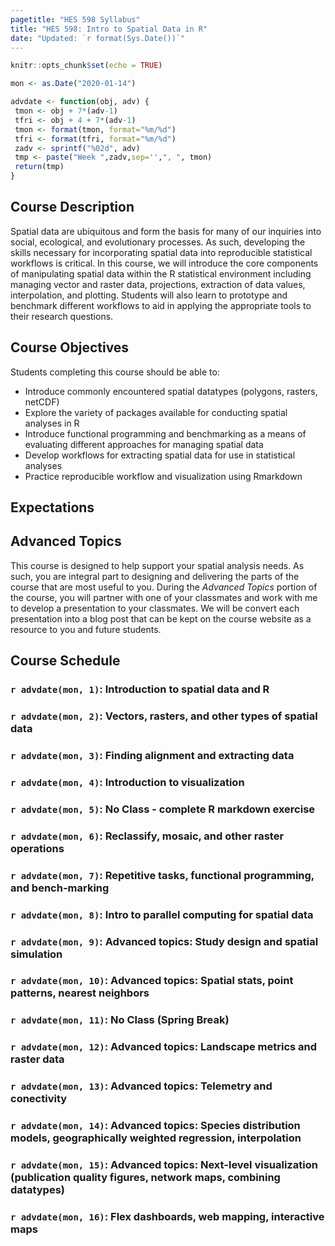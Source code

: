 ```yaml
---
pagetitle: "HES 598 Syllabus"
title: "HES 598: Intro to Spatial Data in R"
date: "Updated: `r format(Sys.Date())`"
---
```


```r
knitr::opts_chunk$set(echo = TRUE)
```


```r
mon <- as.Date("2020-01-14")

advdate <- function(obj, adv) {
 tmon <- obj + 7*(adv-1)
 tfri <- obj + 4 + 7*(adv-1)
 tmon <- format(tmon, format="%m/%d")
 tfri <- format(tfri, format="%m/%d")
 zadv <- sprintf("%02d", adv)
 tmp <- paste("Week ",zadv,sep='',", ", tmon)
 return(tmp)
}
```
## Course Description

Spatial data are ubiquitous and form the basis for many of our inquiries into social, ecological, and evolutionary processes. As such, developing the skills necessary for incorporating spatial data into reproducible statistical workflows is critical. In this course, we will introduce the core components of manipulating spatial data within the R statistical environment including managing vector and raster data, projections, extraction of data values, interpolation, and plotting. Students will also learn to prototype and benchmark different workflows to aid in applying the appropriate tools to their research questions.

 

## Course Objectives

Students completing this course should be able to:

 - Introduce commonly encountered spatial datatypes (polygons, rasters, netCDF)
 - Explore the variety of packages available for conducting spatial analyses in R
 - Introduce functional programming and benchmarking as a means of evaluating different approaches for managing spatial data
 - Develop workflows for extracting spatial data for use in statistical analyses
 - Practice reproducible workflow and visualization using Rmarkdown


## Expectations

## Advanced Topics
This course is designed to help support your spatial analysis needs. As such, you are integral part to designing and delivering the parts of the course that are most useful to you. During the *Advanced Topics* portion of the course, you will partner with one of your classmates and work with me to develop a presentation to your classmates. We will be convert each presentation into a blog post that can be kept on the course website as a resource to you and future students.

## Course Schedule
###  `r advdate(mon, 1)`: Introduction to spatial data and R

###  `r advdate(mon, 2)`: Vectors, rasters, and other types of spatial data

###  `r advdate(mon, 3)`: Finding alignment and extracting data

###  `r advdate(mon, 4)`: Introduction to visualization

###  `r advdate(mon, 5)`: No Class - complete R markdown exercise

###  `r advdate(mon, 6)`: Reclassify, mosaic, and other raster operations

###  `r advdate(mon, 7)`: Repetitive tasks, functional programming, and bench-marking

###  `r advdate(mon, 8)`: Intro to parallel computing for spatial data

###  `r advdate(mon, 9)`: Advanced topics: Study design and spatial simulation 

###  `r advdate(mon, 10)`: Advanced topics: Spatial stats, point patterns, nearest neighbors

###  `r advdate(mon, 11)`: No Class (Spring Break)

###  `r advdate(mon, 12)`: Advanced topics: Landscape metrics and raster data

###  `r advdate(mon, 13)`: Advanced topics: Telemetry and conectivity

###  `r advdate(mon, 14)`: Advanced topics: Species distribution models, geographically weighted regression, interpolation

###  `r advdate(mon, 15)`: Advanced topics: Next-level visualization (publication quality figures, network maps, combining datatypes)

###  `r advdate(mon, 16)`: Flex dashboards, web mapping, interactive maps

